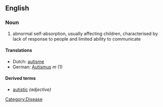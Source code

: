 ==English==
===Noun===
# abnormal self-absorption, usually affecting children, characterised by lack of response to people and limited ability to communicate

====Translations====
*Dutch: [[autisme]]
*German: [[Autismus]] ''m'' (1)

====Derived terms====
*[[autistic]] ''(adjective)''

[[Category:Disease]]
